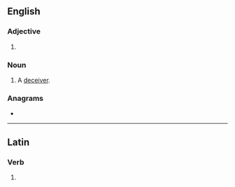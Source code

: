==English==

===Adjective===
{{head|en|adjective comparative form}}

# {{en-comparative of|false}}

===Noun===
{{en-noun}}

# {{lb|en|obsolete}} A [[deceiver]].
#: {{rfquotek|Edmund Spenser}}

===Anagrams===
* {{anagrams|en|ferals|flares}}

----

==Latin==

===Verb===
{{la-verb-form|falser}}

# {{inflection of|falsō||1|s|pres|pasv|subj|lang=la}}